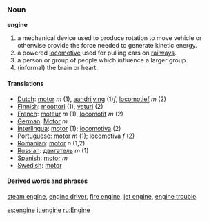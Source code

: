 === Noun ===

'''engine'''

#a mechanical device used to produce rotation to move vehicle or otherwise provide the force needed to generate kinetic energy.
#a powered [[locomotive]] used for pulling cars on [[railway]]s.
#a person or group of people which influence a larger group.
#(informal) the brain or heart.

==== Translations ====
*[[Dutch]]: [[motor]] ''m'' (1), [[aandrijving]] (1)''f'', [[locomotief]] ''m'' (2)
*[[Finnish]]: [[moottori]] (1), [[veturi]] (2)
*[[French]]: [[moteur]] ''m'' (1), [[locomotif]] ''m'' (2)
*[[German]]: [[Motor]] ''m''
*[[Interlingua]]: [[motor]] (1); [[locomotiva]] (2)
*[[Portuguese]]: [[motor]] ''m'' (1); [[locomotiva]] ''f'' (2)
*[[Romanian]]: [[motor]] ''n'' (1,2)
*[[Russian]]: [[двигатель]] ''m'' (1)
*[[Spanish]]: [[motor]] ''m''
*[[Swedish]]: [[motor]]

==== Derived words and phrases ====
[[steam engine]], [[engine driver]], [[fire engine]], [[jet engine]], [[engine trouble]]

[[es:engine]]
[[it:engine]]
[[ru:Engine]]